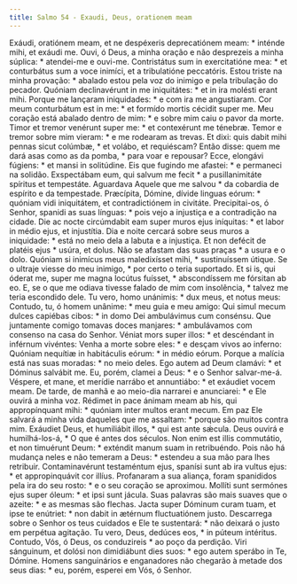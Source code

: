 ```yaml
---
title: Salmo 54 - Exaudi, Deus, orationem meam
---
```


<div class="grid grid-cols-2 gap-5">
  <span class="text-justify">
    Exáudi, oratiónem meam, et ne despéxeris deprecatiónem meam: * inténde mihi,
    et exáudi me.
  </span>
  <span class="text-justify">
    Ouvi, ó Deus, a minha oração e não desprezeis a minha súplica: * atendei-me
    e ouvi-me.
  </span>
  <span class="text-justify">
    Contristátus sum in exercitatióne mea: * et conturbátus sum a voce inimíci,
    et a tribulatióne peccatóris.
  </span>
  <span class="text-justify">
    Estou triste na minha provação: * abalado estou pela voz do inimigo e pela
    tribulação do pecador.
  </span>
  <span class="text-justify">
    Quóniam declinavérunt in me iniquitátes: * et in ira molésti erant mihi.
  </span>
  <span class="text-justify">
    Porque me lançaram iniquidades: * e com ira me angustiaram.
  </span>
  <span class="text-justify">
    Cor meum conturbátum est in me: * et formído mortis cécidit super me.
  </span>
  <span class="text-justify">
    Meu coração está abalado dentro de mim: * e sobre mim caiu o pavor da morte.
  </span>
  <span class="text-justify">
    Timor et tremor venérunt super me: * et contexérunt me ténebræ.
  </span>
  <span class="text-justify">
    Temor e tremor sobre mim vieram: * e me rodearam as trevas.
  </span>
  <span class="text-justify">
    Et dixi: quis dabit mihi pennas sicut colúmbæ, * et volábo, et requiéscam?
  </span>
  <span class="text-justify">
    Então disse: quem me dará asas como as da pomba, * para voar e repousar?
  </span>
  <span class="text-justify">
    Ecce, elongávi fúgiens: * et mansi in solitúdine.
  </span>
  <span class="text-justify">
    Eis que fugindo me afastei: * e permaneci na solidão.
  </span>
  <span class="text-justify">
    Exspectábam eum, qui salvum me fecit * a pusillanimitáte spíritus et
    tempestáte.
  </span>
  <span class="text-justify">
    Aguardava Aquele que me salvou * da cobardia de espírito e da tempestade.
  </span>
  <span class="text-justify">
    Præcípita, Dómine, dívide linguas eórum: * quóniam vidi iniquitátem, et
    contradictiónem in civitáte.
  </span>
  <span class="text-justify">
    Precipitai-os, ó Senhor, spanidi as suas línguas: * pois vejo a injustiça e
    a contradição na cidade.
  </span>
  <span class="text-justify">
    Die ac nocte circúmdabit eam super muros ejus iníquitas: * et labor in médio
    ejus, et injustítia.
  </span>
  <span class="text-justify">
    Dia e noite cercará sobre seus muros a iniquidade: * está no meio dela a
    labuta e a injustiça.
  </span>
  <span class="text-justify">
    Et non defécit de platéis ejus * usúra, et dolus.
  </span>
  <span class="text-justify">
    Não se afastam das suas praças * a usura e o dolo.
  </span>
  <span class="text-justify">
    Quóniam si inimícus meus maledixísset mihi, * sustinuíssem útique.
  </span>
  <span class="text-justify">
    Se o ultraje viesse do meu inimigo, * por certo o teria suportado.
  </span>
  <span class="text-justify">
    Et si is, qui óderat me, super me magna locútus fuísset, * abscondíssem me
    fórsitan ab eo.
  </span>
  <span class="text-justify">
    E, se o que me odiava tivesse falado de mim com insolência, * talvez me
    teria escondido dele.
  </span>
  <span class="text-justify">
    Tu vero, homo unánimis: * dux meus, et notus meus:
  </span>
  <span class="text-justify">
    Contudo, tu, ó homem unânime: * meu guia e meu amigo:
  </span>
  <span class="text-justify">
    Qui simul mecum dulces capiébas cibos: * in domo Dei ambulávimus cum
    consénsu.
  </span>
  <span class="text-justify">
    Que juntamente comigo tomavas doces manjares: * ambulávamos com consenso na
    casa do Senhor.
  </span>
  <span class="text-justify">
    Véniat mors super illos: * et descéndant in inférnum vivéntes:
  </span>
  <span class="text-justify">
    Venha a morte sobre eles: * e desçam vivos ao inferno:
  </span>
  <span class="text-justify">
    Quóniam nequítiæ in habitáculis eórum: * in médio eórum.
  </span>
  <span class="text-justify">
    Porque a malícia está nas suas moradas: * no meio deles.
  </span>
  <span class="text-justify">
    Ego autem ad Deum clamávi: * et Dóminus salvábit me.
  </span>
  <span class="text-justify">
    Eu, porém, clamei a Deus: * e o Senhor salvar-me-á.
  </span>
  <span class="text-justify">
    Véspere, et mane, et merídie narrábo et annuntiábo: * et exáudiet vocem
    meam.
  </span>
  <span class="text-justify">
    De tarde, de manhã e ao meio-dia narrarei e anunciarei: * e Ele ouvirá a
    minha voz.
  </span>
  <span class="text-justify">
    Rédimet in pace ánimam meam ab his, qui appropínquant mihi: * quóniam inter
    multos erant mecum.
  </span>
  <span class="text-justify">
    Em paz Ele salvará a minha vida daqueles que me assaltam: * porque são
    muitos contra mim.
  </span>
  <span class="text-justify">
    Exáudiet Deus, et humiliábit illos, * qui est ante sǽcula.
  </span>
  <span class="text-justify">
    Deus ouvirá e humilhá-los-á, * O que é antes dos séculos.
  </span>
  <span class="text-justify">
    Non enim est illis commutátio, et non timuérunt Deum: * exténdit manum suam
    in retribuéndo.
  </span>
  <span class="text-justify">
    Pois não há mudança neles e não temeram a Deus: * estendeu a sua mão para
    lhes retribuir.
  </span>
  <span class="text-justify">
    Contaminavérunt testaméntum ejus, spanísi sunt ab ira vultus ejus: * et
    appropinquávit cor illíus.
  </span>
  <span class="text-justify">
    Profanaram a sua aliança, foram spanididos pela ira do seu rosto: * e o seu
    coração se aproximou.
  </span>
  <span class="text-justify">
    Mollíti sunt sermónes ejus super óleum: * et ipsi sunt jácula.
  </span>
  <span class="text-justify">
    Suas palavras são mais suaves que o azeite: * e as mesmas são flechas.
  </span>
  <span class="text-justify">
    Jacta super Dóminum curam tuam, et ipse te enútriet: * non dabit in ætérnum
    fluctuatiónem justo.
  </span>
  <span class="text-justify">
    Descarrega sobre o Senhor os teus cuidados e Ele te sustentará: * não
    deixará o justo em perpétua agitação.
  </span>
  <span class="text-justify">
    Tu vero, Deus, dedúces eos, * in púteum intéritus.
  </span>
  <span class="text-justify">
    Contudo, Vós, ó Deus, os conduzireis * ao poço da perdição.
  </span>
  <span class="text-justify">
    Viri sánguinum, et dolósi non dimidiábunt dies suos: * ego autem sperábo in
    Te, Dómine.
  </span>
  <span class="text-justify">
    Homens sanguinários e enganadores não chegarão à metade dos seus dias: * eu,
    porém, esperei em Vós, ó Senhor.
  </span>
</div>
